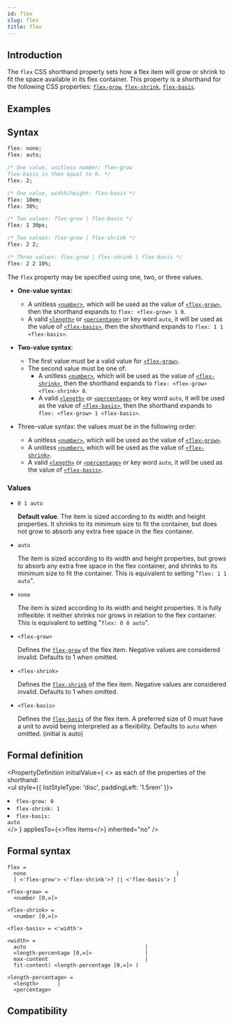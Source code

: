 ```yaml
---
id: flex
slug: flex
title: flex
---
```


## Introduction

The `flex` CSS shorthand property sets how a flex item will grow or shrink to fit the space available in its flex container. This property is a shorthand for the following CSS properties: [`flex-grow`](./flex-grow.mdx), [`flex-shrink`](./flex-shrink.mdx), [`flex-basis`](./flex-basis.mdx).

## Examples


<Go
  example="css-api"
  defaultFile="src/flex/App.tsx"
  img="/assets/doc/css/flex.jpg"
  entry="src/flex"
  defaultEntryFile="dist/flex.lynx.bundle"
/>

## Syntax

```css
flex: none;
flex: auto;

/* One value, unitless number: flex-grow
flex-basis is then equal to 0. */
flex: 2;

/* One value, width/height: flex-basis */
flex: 10em;
flex: 30%;

/* Two values: flex-grow | flex-basis */
flex: 1 30px;

/* Two values: flex-grow | flex-shrink */
flex: 2 2;

/* Three values: flex-grow | flex-shrink | flex-basis */
flex: 2 2 10%;
```

The `flex` property may be specified using one, two, or three values.

- **One-value syntax**:

  - A unitless [`<number>`](api/css/data-type/number.mdx), which will be used as the value of [`<flex-grow>`](./flex-grow.mdx), then the shorthand expands to `flex: <flex-grow> 1 0`.
  - A valid [`<length>`](api/css/data-type/length.mdx) or [`<percentage>`](api/css/data-type/percentage.mdx) or key word `auto`, it will be used as the value of [`<flex-basis>`](./flex-basis.mdx), then the shorthand expands to `flex: 1 1 <flex-basis>`.

- **Two-value syntax**:

  - The first value must be a valid value for [`<flex-grow>`](./flex-grow.mdx).
  - The second value must be one of:
    - A unitless [`<number>`](api/css/data-type/number.mdx), which will be used as the value of [`<flex-shrink>`](./flex-shrink.mdx), then the shorthand expands to `flex: <flex-grow> <flex-shrink> 0`.
    - A valid [`<length>`](api/css/data-type/length.mdx) or [`<percentage>`](api/css/data-type/percentage.mdx) or key word `auto`, it will be used as the value of [`<flex-basis>`](./flex-basis.mdx), then the shorthand expands to `flex: <flex-grow> 1 <flex-basis>`.

- Three-value syntax: the values must be in the following order:
  - A unitless [`<number>`](api/css/data-type/number.mdx), which will be used as the value of [`<flex-grow>`](./flex-grow.mdx).
  - A unitless [`<number>`](api/css/data-type/number.mdx), which will be used as the value of [`<flex-shrink>`](./flex-shrink.mdx).
  - A valid [`<length>`](api/css/data-type/length.mdx) or [`<percentage>`](api/css/data-type/percentage.mdx) or key word `auto`, it will be used as the value of [`<flex-basis>`](./flex-basis.mdx).

### Values

- `0 1 auto`

  **Default value**. The item is sized according to its width and height properties. It shrinks to its minimum size to fit the container, but does not grow to absorb any extra free space in the flex container.

- `auto`

  The item is sized according to its width and height properties, but grows to absorb any extra free space in the flex container, and shrinks to its minimum size to fit the container. This is equivalent to setting "`flex: 1 1 auto`".

- `none`

  The item is sized according to its width and height properties. It is fully inflexible: it neither shrinks nor grows in relation to the flex container. This is equivalent to setting "`flex: 0 0 auto`".

- `<flex-grow>`

  Defines the [`flex-grow`](./flex-grow.mdx) of the flex item. Negative values are considered invalid. Defaults to 1 when omitted.

- `<flex-shrink>`

  Defines the [`flex-shrink`](./flex-shrink.mdx) of the flex item. Negative values are considered invalid. Defaults to 1 when omitted.

- `<flex-basis>`

  Defines the [`flex-basis`](./flex-basis.mdx) of the flex item. A preferred size of 0 must have a unit to avoid being interpreted as a flexibility. Defaults to `auto` when omitted. (initial is auto)

## Formal definition


<PropertyDefinition
  initialValue={
    <>
      as each of the properties of the shorthand: <br />
      <ul style={{ listStyleType: 'disc', paddingLeft: '1.5rem' }}>
        <li>
          <code>flex-grow: 0</code>
        </li>
        <li>
          <code>flex-shrink: 1</code>
        </li>
        <li>
          <code>flex-basis: auto</code>
        </li>
      </ul>
    </>
  }
  appliesTo={<>flex items</>}
  inherited="no"
/>

## Formal syntax

```
flex =
  none                                                |
  [ <'flex-grow'> <'flex-shrink'>? || <'flex-basis'> ]

<flex-grow> =
  <number [0,∞]>

<flex-shrink> =
  <number [0,∞]>

<flex-basis> = <'width'>

<width> =
  auto                                      |
  <length-percentage [0,∞]>                 |
  max-content                               |
  fit-content( <length-percentage [0,∞]> )

<length-percentage> =
  <length>      |
  <percentage>
```

## Compatibility


<LegacyCompatTable metadata="css/properties/flex" />
